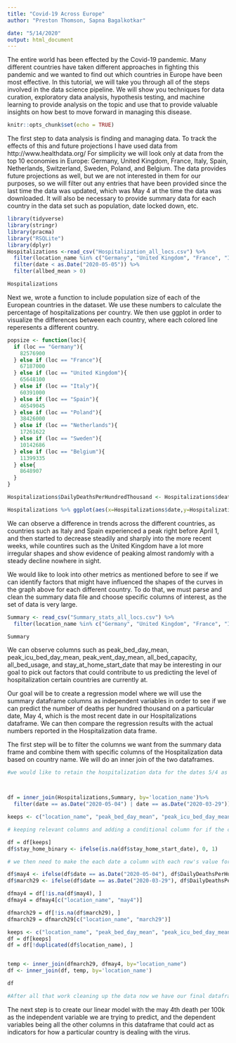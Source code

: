 ```yaml
---
title: "Covid-19 Across Europe"
author: "Preston Thomson, Sapna Bagalkotkar"

date: "5/14/2020"
output: html_document
---
```

The entire world has been effected by the Covid-19 pandemic.  Many different countries have taken different approaches in fighting this pandemic and we wanted to find out which countries in Europe have been most effective.  In this tutorial, we will take you through all of the steps involved in the data science pipeline.  We will show you techniques for data curation, exploratory data analysis, hypothesis testing, and machine learning to provide analysis on the topic and use that to provide valuable insights on how best to move forward in managing this disease.  

```r
knitr::opts_chunk$set(echo = TRUE)
```


The first step to data analysis is finding and managing data.  To track the effects of this and future projections I have used data from http://www.healthdata.org/  For simplicity we will look only at data from the top 10 economies in Europe: Germany, United Kingdom, France, Italy, Spain, Netherlands, Switzerland, Sweden, Poland, and Belgium.  The data provides future projections as well, but we are not interested in them for our purposes, so we will filter out any entries that have been provided since the last time the data was updated, which was May 4 at the time the data was downloaded.  It will also be necessary to provide summary data for each country in the data set such as population, date locked down, etc. 

```r
library(tidyverse)
library(stringr)
library(pracma)
library("RSQLite") 
library(dplyr)
Hospitalizations <-read_csv("Hospitalization_all_locs.csv") %>%
  filter(location_name %in% c("Germany", "United Kingdom", "France", "Italy", "Spain", "Netherlands", "Switzerland", "Sweden", "Poland","Belgium")) %>%
  filter(date < as.Date("2020-05-05")) %>%
  filter(allbed_mean > 0)

Hospitalizations
```
Next we, wrote a function to include population size of each of the European countries in the dataset. We use these numbers to calculate the percentage of hospitalizations per country. We then use ggplot in order to visualize the differences between each country, where each colored line reperesents a different country.

```r
popsize <- function(loc){
  if (loc == "Germany"){
    82576900
  } else if (loc == "France"){
    67187000
  } else if (loc == "United Kingdom"){
    65648100
  } else if (loc == "Italy"){
    60391000
  } else if (loc == "Spain"){
    46549045
  } else if (loc == "Poland"){
    38426000	
  } else if (loc == "Netherlands"){
    17261622
  } else if (loc == "Sweden"){
    10142686
  } else if (loc == "Belgium"){
    11399335
  } else{
    8648907
  }
}

Hospitalizations$DailyDeathsPerHundredThousand <- Hospitalizations$deaths_mean/popsize(Hospitalizations$location_name) * 100000

Hospitalizations %>% ggplot(aes(x=Hospitalizations$date,y=Hospitalizations$DailyDeathsPerHundredThousand,color = location_name)) + geom_point() + geom_line()
```
We can observe a difference in trends across the different countries, as countries such as Italy and Spain experienced a peak right before April 1, and then started to decrease steadily and sharply into the more recent weeks, while countires such as the United Kingdom have a lot more irregular shapes and show evidence of peaking almost randomly with a steady decline nowhere in sight.

We would like to look into other metrics as mentioned before to see if we can identify factors that might have influenced the shapes of the curves in the graph above for each different country. To do that, we must parse and clean the summary data file and choose specific columns of interest, as the set of data is very large.
```r
Summary <- read_csv("Summary_stats_all_locs.csv") %>%
  filter(location_name %in% c("Germany", "United Kingdom", "France", "Italy", "Spain", "Netherlands", "Switzerland", "Sweden", "Poland","Belgium"))

Summary
```
We can observe columns such as peak_bed_day_mean, peak_icu_bed_day_mean, peak_vent_day_mean, all_bed_capacity, all_bed_usage, and stay_at_home_start_date that may be interesting in our goal to pick out factors that could contribute to us predicting the level of hospitalization certain countries are currently at.

Our goal will be to create a regression model where we will use the summary dataframe columns as independent variables in order to see if we can predict the number of deaths per hundred thousand on a particular date, May 4, which is the most recent date in our Hospitalizations dataframe. We can then compare the regression results with the actual numbers reported in the Hospitalization data frame.

The first step will be to filter the columns we want from the summary data frame and combine them with specific columns of the Hospitalization data based on country name. We will do an inner join of the two dataframes.

```r
#we would like to retain the hospitalization data for the dates 5/4 as our independent variable, and 3/29 as our dependent variable.



df = inner_join(Hospitalizations,Summary, by='location_name')%>%
  filter(date == as.Date("2020-05-04") | date == as.Date("2020-03-29")) 

keeps <- c("location_name", "peak_bed_day_mean", "peak_icu_bed_day_mean", "peak_vent_day_mean", "all_bed_capacity", "all_bed_usage", "stay_home_start_date", "DailyDeathsPerHundredThousand", "date")

# keeping relevant columns and adding a conditional column for if the country instituted a stay at home order

df = df[keeps]
df$stay_home_binary <- ifelse(is.na(df$stay_home_start_date), 0, 1)

# we then need to make the each date a column with each row's value for the column being the specific deaths per 100,000 per country. Tidying up the data so it is in the correct format for regression.

df$may4 <- ifelse(df$date == as.Date("2020-05-04"), df$DailyDeathsPerHundredThousand, NA)
df$march29 <- ifelse(df$date == as.Date("2020-03-29"), df$DailyDeathsPerHundredThousand, NA)

dfmay4 = df[!is.na(df$may4), ]
dfmay4 = dfmay4[c("location_name", "may4")]

dfmarch29 = df[!is.na(df$march29), ]
dfmarch29 = dfmarch29[c("location_name", "march29")]

keeps <- c("location_name", "peak_bed_day_mean", "peak_icu_bed_day_mean", "peak_vent_day_mean", "all_bed_capacity", "all_bed_usage", "stay_home_start_date")
df = df[keeps]
df = df[!duplicated(df$location_name), ]


temp <- inner_join(dfmarch29, dfmay4, by="location_name")
df <- inner_join(df, temp, by='location_name')

df

#After all that work cleaning up the data now we have our final dataframe to work with for the linear regression.

```
The next step is to create our linear model with the may 4th death per 100k as the independent variable we are trying to predict, and the dependent variables being all the other columns in this dataframe that could act as indicators for how a particular country is dealing with the virus.
